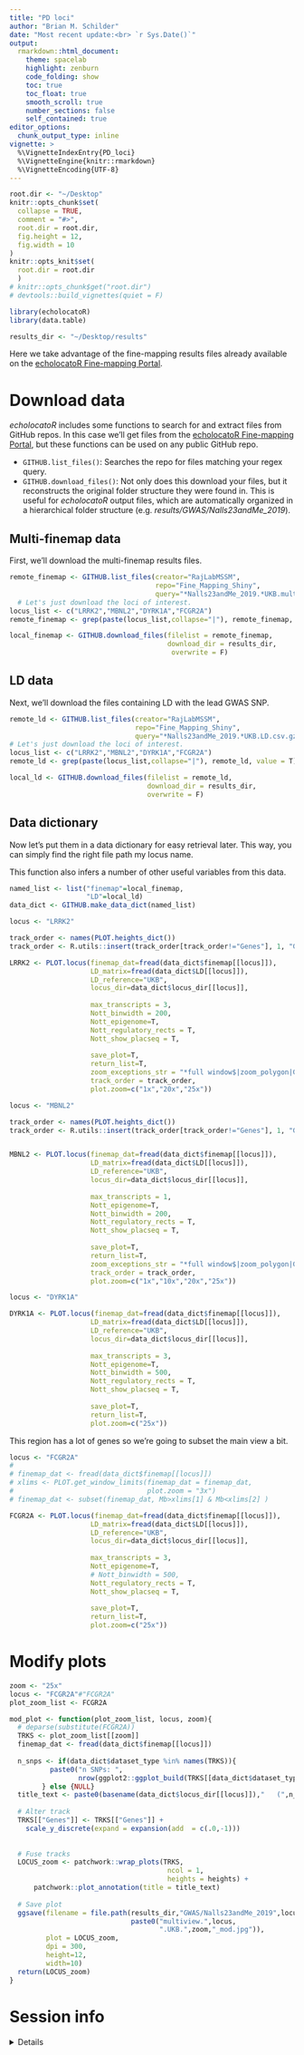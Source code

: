```yaml
---
title: "PD loci"
author: "Brian M. Schilder"
date: "Most recent update:<br> `r Sys.Date()`"
output: 
  rmarkdown::html_document: 
    theme: spacelab
    highlight: zenburn 
    code_folding: show 
    toc: true 
    toc_float: true
    smooth_scroll: true
    number_sections: false 
    self_contained: true
editor_options: 
  chunk_output_type: inline
vignette: >
  %\VignetteIndexEntry{PD_loci}
  %\VignetteEngine{knitr::rmarkdown}
  %\VignetteEncoding{UTF-8}
---
```


```r
root.dir <- "~/Desktop"
knitr::opts_chunk$set(
  collapse = TRUE,
  comment = "#>",
  root.dir = root.dir, 
  fig.height = 12,
  fig.width = 10
)  
knitr::opts_knit$set(
  root.dir = root.dir
  )
# knitr::opts_chunk$get("root.dir")
# devtools::build_vignettes(quiet = F)
```

```r
library(echolocatoR) 
library(data.table)

results_dir <- "~/Desktop/results"
```


Here we take advantage of the fine-mapping results files already available on the [echolocatoR Fine-mapping Portal](https://rajlab.shinyapps.io/Fine_Mapping_Shiny).

# Download data  


*echolocatoR* includes some functions to search for and extract files from GitHub repos. In this case we'll get files from the [echolocatoR Fine-mapping Portal](https://rajlab.shinyapps.io/Fine_Mapping_Shiny), but these functions can be used on any public GitHub repo.  

* `GITHUB.list_files()`: Searches the repo for files matching your regex query.
* `GITHUB.download_files()`: Not only does this download your files, but it reconstructs the original folder structure they were found in. This is useful for *echolocatoR* output files, which are automatically organized in a hierarchical folder structure (e.g. *results/GWAS/Nalls23andMe_2019*).

## Multi-finemap data  

First, we'll download the multi-finemap results files.  

```r
remote_finemap <- GITHUB.list_files(creator="RajLabMSSM",
                                    repo="Fine_Mapping_Shiny",
                                    query="*Nalls23andMe_2019.*UKB.multi_finemap.csv.gz") 
  # Let's just download the loci of interest.
locus_list <- c("LRRK2","MBNL2","DYRK1A","FCGR2A")
remote_finemap <- grep(paste(locus_list,collapse="|"), remote_finemap, value = T)

local_finemap <- GITHUB.download_files(filelist = remote_finemap,
                                       download_dir = results_dir,
                                        overwrite = F)  
```

## LD data

Next, we'll download the files containing LD with the lead GWAS SNP. 

```r
remote_ld <- GITHUB.list_files(creator="RajLabMSSM",
                               repo="Fine_Mapping_Shiny",
                               query="*Nalls23andMe_2019.*UKB.LD.csv.gz") 
# Let's just download the loci of interest.
locus_list <- c("LRRK2","MBNL2","DYRK1A","FCGR2A")
remote_ld <- grep(paste(locus_list,collapse="|"), remote_ld, value = T)

local_ld <- GITHUB.download_files(filelist = remote_ld,
                                  download_dir = results_dir,
                                  overwrite = F)  
```

## Data dictionary

Now let's put them in a data dictionary for easy retrieval later.
This way, you can simply find the right file path my locus name.

This function also infers a number of other useful variables from this data. 

```r
named_list <- list("finemap"=local_finemap,
                   "LD"=local_ld)
data_dict <- GITHUB.make_data_dict(named_list)
```


```r
locus <- "LRRK2"

track_order <- names(PLOT.heights_dict())
track_order <- R.utils::insert(track_order[track_order!="Genes"], 1, "Genes")

LRRK2 <- PLOT.locus(finemap_dat=fread(data_dict$finemap[[locus]]),   
                    LD_matrix=fread(data_dict$LD[[locus]]),
                    LD_reference="UKB",
                    locus_dir=data_dict$locus_dir[[locus]], 
                    
                    max_transcripts = 3,
                    Nott_binwidth = 200,
                    Nott_epigenome=T,   
                    Nott_regulatory_rects = T, 
                    Nott_show_placseq = T,
                    
                    save_plot=T, 
                    return_list=T, 
                    zoom_exceptions_str = "*full window$|zoom_polygon|Genes",
                    track_order = track_order,
                    plot.zoom=c("1x","20x","25x")) 
```

```r
locus <- "MBNL2"

track_order <- names(PLOT.heights_dict())
track_order <- R.utils::insert(track_order[track_order!="Genes"], 1, "Genes")


MBNL2 <- PLOT.locus(finemap_dat=fread(data_dict$finemap[[locus]]),   
                    LD_matrix=fread(data_dict$LD[[locus]]),
                    LD_reference="UKB",
                    locus_dir=data_dict$locus_dir[[locus]], 
                    
                    max_transcripts = 1,
                    Nott_epigenome=T,  
                    Nott_binwidth = 200,
                    Nott_regulatory_rects = T, 
                    Nott_show_placseq = T,
                    
                    save_plot=T, 
                    return_list=T,
                    zoom_exceptions_str = "*full window$|zoom_polygon|Genes",
                    track_order = track_order,
                    plot.zoom=c("1x","10x","20x","25x"))
```
 
 
```r
locus <- "DYRK1A"

DYRK1A <- PLOT.locus(finemap_dat=fread(data_dict$finemap[[locus]]),   
                    LD_matrix=fread(data_dict$LD[[locus]]),
                    LD_reference="UKB",
                    locus_dir=data_dict$locus_dir[[locus]], 
                    
                    max_transcripts = 3,
                    Nott_epigenome=T,  
                    Nott_binwidth = 500,
                    Nott_regulatory_rects = T, 
                    Nott_show_placseq = T,
                    
                    save_plot=T, 
                    return_list=T,
                    plot.zoom=c("25x"))
```
 
This region has a lot of genes so we're going to subset the main view a bit. 
 
```r
locus <- "FCGR2A"
# 
# finemap_dat <- fread(data_dict$finemap[[locus]])
# xlims <- PLOT.get_window_limits(finemap_dat = finemap_dat,  
#                                 plot.zoom = "3x")
# finemap_dat <- subset(finemap_dat, Mb>xlims[1] & Mb<xlims[2] )

FCGR2A <- PLOT.locus(finemap_dat=fread(data_dict$finemap[[locus]]),   
                    LD_matrix=fread(data_dict$LD[[locus]]),
                    LD_reference="UKB",
                    locus_dir=data_dict$locus_dir[[locus]], 
                    
                    max_transcripts = 3,
                    Nott_epigenome=T,  
                    # Nott_binwidth = 500,
                    Nott_regulatory_rects = T, 
                    Nott_show_placseq = T,
                    
                    save_plot=T, 
                    return_list=T,
                    plot.zoom=c("25x")) 
``` 

# Modify plots

```r
zoom <- "25x"
locus <- "FCGR2A"#"FCGR2A"
plot_zoom_list <- FCGR2A

mod_plot <- function(plot_zoom_list, locus, zoom){
  # deparse(substitute(FCGR2A))
  TRKS <- plot_zoom_list[[zoom]]
  finemap_dat <- fread(data_dict$finemap[[locus]])
  
  n_snps <- if(data_dict$dataset_type %in% names(TRKS)){
          paste0("n SNPs: ",
                 nrow(ggplot2::ggplot_build(TRKS[[data_dict$dataset_type]])$data[[2]]),", ")
        } else {NULL}
  title_text <- paste0(basename(data_dict$locus_dir[[locus]]),"   (",n_snps,"zoom: ",zoom,")")
     
  # Alter track
  TRKS[["Genes"]] <- TRKS[["Genes"]] +  
    scale_y_discrete(expand = expansion(add  = c(.0,-1)))
  
  
  # Fuse tracks
  LOCUS_zoom <- patchwork::wrap_plots(TRKS, 
                                       ncol = 1, 
                                       heights = heights) +
      patchwork::plot_annotation(title = title_text)
   
  # Save plot
  ggsave(filename = file.path(results_dir,"GWAS/Nalls23andMe_2019",locus,
                              paste0("multiview.",locus,
                                     ".UKB.",zoom,"_mod.jpg")), 
         plot = LOCUS_zoom, 
         dpi = 300, 
         height=12,
         width=10)
  return(LOCUS_zoom)
}


```

# Session info

<details> 

```r
sessioninfo::session_info()
```

</details>

